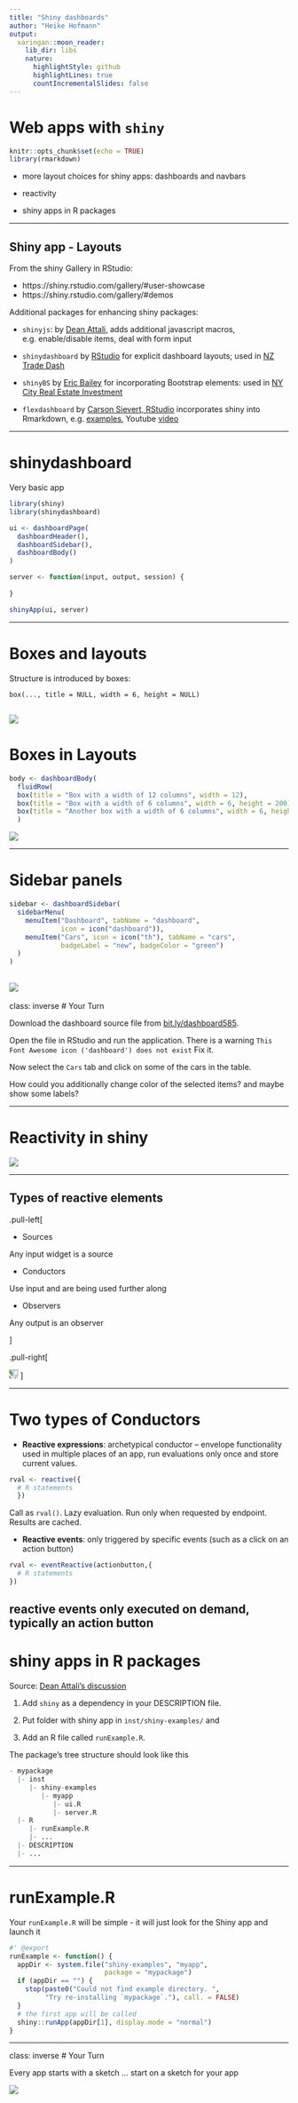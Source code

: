 ```yaml
---
title: "Shiny dashboards"
author: "Heike Hofmann"
output:
  xaringan::moon_reader:
    lib_dir: libs
    nature:
      highlightStyle: github
      highlightLines: true
      countIncrementalSlides: false
---
```


# Web apps with `shiny`

```r
knitr::opts_chunk$set(echo = TRUE)
library(rmarkdown)
```

- more layout choices for shiny apps: dashboards and navbars

- reactivity

- shiny apps in R packages

---

## Shiny app - Layouts

From the shiny Gallery in RStudio: 

  - https://shiny.rstudio.com/gallery/#user-showcase
  - https://shiny.rstudio.com/gallery/#demos

Additional packages for enhancing shiny packages:

- `shinyjs`: by [Dean Attali](https://deanattali.com/shinyjs/), adds additional javascript macros, e.g. enable/disable items, deal with form input

- `shinydashboard` by [RStudio](https://rstudio.github.io/shinydashboard/) for explicit dashboard layouts; used in [NZ Trade Dash](https://shiny.rstudio.com/gallery/nz-trade-dash.html)

- `shinyBS` by [Eric Bailey](https://ebailey78.github.io/shinyBS/install.html) for incorporating Bootstrap elements: used in [NY City Real Estate Investment](https://shiny.rstudio.com/gallery/real-estate-investment.html)

- `flexdashboard` by [Carson Sievert, RStudio]() incorporates shiny into Rmarkdown, e.g. [examples](https://pkgs.rstudio.com/flexdashboard/articles/examples.html), Youtube [video](https://www.youtube.com/watch?v=AVmfWL43B70)

---

# shinydashboard

Very basic app

```r
library(shiny)
library(shinydashboard)

ui <- dashboardPage(
  dashboardHeader(),
  dashboardSidebar(),
  dashboardBody()
)

server <- function(input, output, session) {
  
}

shinyApp(ui, server)
```
---

# Boxes and layouts

Structure is introduced by 
boxes:

`box(..., title = NULL, width = 6, height = NULL)`


![](images/boxes.png)
---

# Boxes in Layouts

```r
body <- dashboardBody(
  fluidRow(
  box(title = "Box with a width of 12 columns", width = 12),
  box(title = "Box with a width of 6 columns", width = 6, height = 200),
  box(title = "Another box with a width of 6 columns", width = 6, height = 200)
  )
```

![](images/three-boxes.png)

---

# Sidebar panels

```r
sidebar <- dashboardSidebar(
  sidebarMenu(
    menuItem("Dashboard", tabName = "dashboard", 
             icon = icon("dashboard")),
    menuItem("Cars", icon = icon("th"), tabName = "cars",
             badgeLabel = "new", badgeColor = "green")
  )
)
```

![](images/sidebar.png)
---
class: inverse
# Your Turn

Download the dashboard source file from [bit.ly/dashboard585](https://raw.githubusercontent.com/Stat585-at-ISU/materials-2022/main/10_interactive/dashboard.R).

Open the file in RStudio and run the application. 
There is a warning `This Font Awesome icon ('dashboard') does not exist`
Fix it.

Now select the `Cars` tab and click on some of the cars in the table. 

How could you additionally change color of the selected items? and maybe show some labels?


---

# Reactivity in shiny

![](https://upload.wikimedia.org/wikipedia/commons/d/d3/Newtons_cradle_animation_book_2.gif)


---

## Types of reactive elements


.pull-left[

- Sources

Any input widget is a source

- Conductors

Use input and are being used further along

- Observers

Any output is an observer

]

.pull-right[

<img id="reactive elements" src="https://shiny.rstudio.com/images/reactivity_diagrams/conductor.png" style="transform:rotate(90deg);">
]

---

# Two types of Conductors

- **Reactive expressions**: archetypical conductor -- envelope functionality used in multiple places of an app, run evaluations only once and store current values.

```r
rval <- reactive({ 
  # R statements 
  })
```

Call as `rval()`.  Lazy evaluation. Run only when requested by endpoint. Results are cached. 

- **Reactive events**: only triggered by specific events (such as a click on an action button)

```r
rval <- eventReactive(actionbutton,{
  # R statements
})
```

reactive events only executed on demand, typically an action button
---

# shiny apps in R packages

Source: [Dean Attali's discussion](https://deanattali.com/2015/04/21/r-package-shiny-app/)

1. Add `shiny` as a dependency in your DESCRIPTION file.

2. Put folder with shiny app in `inst/shiny-examples/` and 

3. Add an R file called `runExample.R`. 

The package’s tree structure should look like this

```r
- mypackage
  |- inst
     |- shiny-examples
        |- myapp
           |- ui.R
           |- server.R
  |- R
     |- runExample.R
     |- ...
  |- DESCRIPTION
  |- ...
```

---

# runExample.R

Your `runExample.R` will be simple - it will just look for the Shiny app and launch it


```r
#' @export
runExample <- function() {
  appDir <- system.file("shiny-examples", "myapp", 
                        package = "mypackage")
  if (appDir == "") { 
    stop(paste0("Could not find example directory. ",
         "Try re-installing `mypackage`."), call. = FALSE)
  }
  # the first app will be called
  shiny::runApp(appDir[1], display.mode = "normal") 
}
```

---
class: inverse
# Your Turn

Every app starts with a sketch ... start on a sketch for your app

![](images/sketch.jpg)
